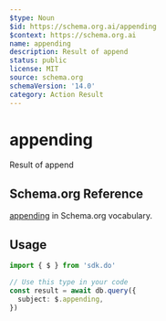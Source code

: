 ```yaml
---
$type: Noun
$id: https://schema.org.ai/appending
$context: https://schema.org.ai
name: appending
description: Result of append
status: public
license: MIT
source: schema.org
schemaVersion: '14.0'
category: Action Result
---
```


# appending

Result of append

## Schema.org Reference

[appending](https://schema.org/AppendAction) in Schema.org vocabulary.

## Usage

```typescript
import { $ } from 'sdk.do'

// Use this type in your code
const result = await db.query({
  subject: $.appending,
})
```
